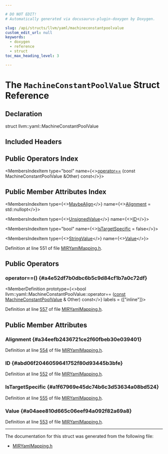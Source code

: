 ```yaml
---

# DO NOT EDIT!
# Automatically generated via docusaurus-plugin-doxygen by Doxygen.

slug: /api/structs/llvm/yaml/machineconstantpoolvalue
custom_edit_url: null
keywords:
  - doxygen
  - reference
  - struct
toc_max_heading_level: 3

---
```





# The `MachineConstantPoolValue` Struct Reference

<DoxygenPage pluginConfig={pluginConfig}>



## Declaration

<CodeBlock>struct llvm::yaml::MachineConstantPoolValue</CodeBlock>

## Included Headers

<IncludesList>
<IncludesListItem
  filePath="llvm/CodeGen/MIRYamlMapping.h"
  permalink="/docs/api/files/include/include/llvm/include/llvm/codegen/miryamlmapping-h"
  isLocal="true" />
</IncludesList>

## Public Operators Index

<MembersIndex>

<MembersIndexItem
  type="bool"
  name={<><a href="#a4e52df7b0dbc6b5c9d84cf1b7a0c72df">operator==</a> (const MachineConstantPoolValue &amp;Other) const</>}>
</MembersIndexItem>

</MembersIndex>

## Public Member Attributes Index

<MembersIndex>

<MembersIndexItem
  type={<><a href="/docs/api/structs/llvm/maybealign">MaybeAlign</a></>}
  name={<><a href="#a34eefb2436721ce2f60fbeb30e039401">Alignment</a> = std::nullopt</>}>
</MembersIndexItem>

<MembersIndexItem
  type={<><a href="/docs/api/structs/llvm/yaml/unsignedvalue">UnsignedValue</a></>}
  name={<><a href="#abd06f2046059641752f80d93445b3bfe">ID</a></>}>
</MembersIndexItem>

<MembersIndexItem
  type="bool"
  name={<><a href="#a1f67969e45dc74b6c3d53634a08bd524">IsTargetSpecific</a> = false</>}>
</MembersIndexItem>

<MembersIndexItem
  type={<><a href="/docs/api/structs/llvm/yaml/stringvalue">StringValue</a></>}
  name={<><a href="#a04aee810d665c06eef94a092f82a69a8">Value</a></>}>
</MembersIndexItem>

</MembersIndex>


Definition at line 551 of file <a href="/docs/api/files/include/include/llvm/include/llvm/codegen/miryamlmapping-h">MIRYamlMapping.h</a>.

<SectionDefinition>

## Public Operators

### operator==() {#a4e52df7b0dbc6b5c9d84cf1b7a0c72df}

<MemberDefinition
  prototype={<>bool llvm::yaml::MachineConstantPoolValue::operator== (<a href="/docs/api/files/lib/lib/target/lib/target/aarch64/aarch64promoteconstant-cpp/#a90f8350fecae261c25be85d38b451bff">const</a> <a href="/docs/api/structs/llvm/yaml/machineconstantpoolvalue">MachineConstantPoolValue</a> &amp; Other) const</>}
  labels = {["inline"]}>

Definition at line <a href="/docs/api/files/include/include/llvm/include/llvm/codegen/miryamlmapping-h/#l00557">557</a> of file <a href="/docs/api/files/include/include/llvm/include/llvm/codegen/miryamlmapping-h">MIRYamlMapping.h</a>.
</MemberDefinition>

</SectionDefinition>

<SectionDefinition>

## Public Member Attributes

### Alignment {#a34eefb2436721ce2f60fbeb30e039401}

<MemberDefinition
  prototype="MaybeAlign llvm::yaml::MachineConstantPoolValue::Alignment = std::nullopt">

Definition at line <a href="/docs/api/files/include/include/llvm/include/llvm/codegen/miryamlmapping-h/#l00554">554</a> of file <a href="/docs/api/files/include/include/llvm/include/llvm/codegen/miryamlmapping-h">MIRYamlMapping.h</a>.
</MemberDefinition>

### ID {#abd06f2046059641752f80d93445b3bfe}

<MemberDefinition
  prototype="UnsignedValue llvm::yaml::MachineConstantPoolValue::ID">

Definition at line <a href="/docs/api/files/include/include/llvm/include/llvm/codegen/miryamlmapping-h/#l00552">552</a> of file <a href="/docs/api/files/include/include/llvm/include/llvm/codegen/miryamlmapping-h">MIRYamlMapping.h</a>.
</MemberDefinition>

### IsTargetSpecific {#a1f67969e45dc74b6c3d53634a08bd524}

<MemberDefinition
  prototype="bool llvm::yaml::MachineConstantPoolValue::IsTargetSpecific = false">

Definition at line <a href="/docs/api/files/include/include/llvm/include/llvm/codegen/miryamlmapping-h/#l00555">555</a> of file <a href="/docs/api/files/include/include/llvm/include/llvm/codegen/miryamlmapping-h">MIRYamlMapping.h</a>.
</MemberDefinition>

### Value {#a04aee810d665c06eef94a092f82a69a8}

<MemberDefinition
  prototype="StringValue llvm::yaml::MachineConstantPoolValue::Value">

Definition at line <a href="/docs/api/files/include/include/llvm/include/llvm/codegen/miryamlmapping-h/#l00553">553</a> of file <a href="/docs/api/files/include/include/llvm/include/llvm/codegen/miryamlmapping-h">MIRYamlMapping.h</a>.
</MemberDefinition>

</SectionDefinition>

<hr/>

The documentation for this struct was generated from the following file:

<ul>
<li><a href="/docs/api/files/include/include/llvm/include/llvm/codegen/miryamlmapping-h">MIRYamlMapping.h</a></li>
</ul>

</DoxygenPage>

